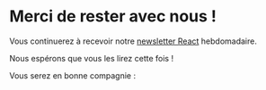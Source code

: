 # Merci de rester avec nous !

Vous continuerez à recevoir notre [newsletter React](/newsletter) hebdomadaire.

Nous espérons que vous les lirez cette fois !

Vous serez en bonne compagnie :

<br />


<br />

<br />

<br />

<br />
